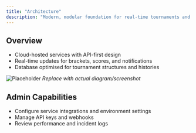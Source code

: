 ```yaml
---
title: "Architecture"
description: "Modern, modular foundation for real-time tournaments and integrations."
---
```


## Overview

- Cloud-hosted services with API-first design
- Real-time updates for brackets, scores, and notifications
- Database optimised for tournament structures and histories

<img src="/images/screenshots/architecture.png" alt="Placeholder" /> _Replace with actual diagram/screenshot_

## Admin Capabilities

- Configure service integrations and environment settings
- Manage API keys and webhooks
- Review performance and incident logs